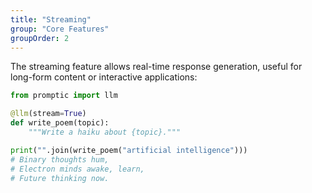 ```yaml
---
title: "Streaming"
group: "Core Features"
groupOrder: 2
---
```


The streaming feature allows real-time response generation, useful for long-form content or interactive applications:

```python
from promptic import llm

@llm(stream=True)
def write_poem(topic):
    """Write a haiku about {topic}."""

print("".join(write_poem("artificial intelligence")))
# Binary thoughts hum,
# Electron minds awake, learn,
# Future thinking now.
``` 
